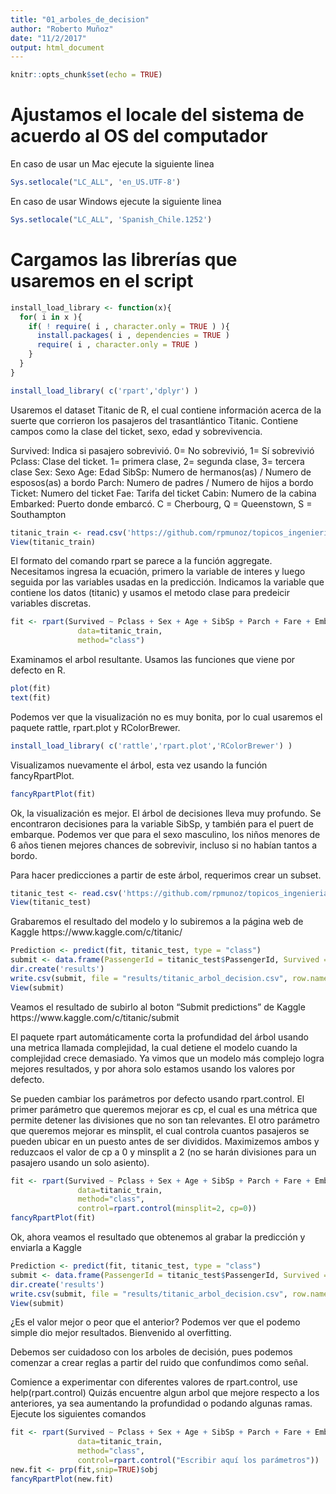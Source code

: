 ```yaml
---
title: "01_arboles_de_decision"
author: "Roberto Muñoz"
date: "11/2/2017"
output: html_document
---
```


```r
knitr::opts_chunk$set(echo = TRUE)
```
# Ajustamos el locale del sistema de acuerdo al OS del computador
En caso de usar un Mac ejecute la siguiente linea
```r
Sys.setlocale("LC_ALL", 'en_US.UTF-8')
```

En caso de usar Windows ejecute la siguiente linea
```r
Sys.setlocale("LC_ALL", 'Spanish_Chile.1252')
```

# Cargamos las librerías que usaremos en el script
```r
install_load_library <- function(x){
  for( i in x ){
    if( ! require( i , character.only = TRUE ) ){
      install.packages( i , dependencies = TRUE )
      require( i , character.only = TRUE )
    }
  }
}

install_load_library( c('rpart','dplyr') )
```

Usaremos el dataset Titanic de R, el cual contiene información acerca de la suerte que corrieron los pasajeros del trasantlántico Titanic. Contiene campos como la clase del ticket, sexo, edad y sobrevivencia.

Survived: Indica si pasajero sobrevivió. 0= No sobrevivió, 1= Sí sobrevivió
Pclass: Clase del ticket. 1= primera clase, 2= segunda clase, 3= tercera clase
Sex: Sexo
Age: Edad
SibSp: Numero de hermanos(as) / Numero de esposos(as) a bordo
Parch: Numero de padres / Numero de hijos a bordo
Ticket: Numero del ticket
Fae: Tarifa del ticket
Cabin: Numero de la cabina
Embarked: Puerto donde embarcó.	C = Cherbourg, Q = Queenstown, S = Southampton 


```r
titanic_train <- read.csv('https://github.com/rpmunoz/topicos_ingenieria_2/raw/master/clase_5/data/titanic_train.csv')
View(titanic_train)
```

El formato del comando rpart se parece a la función aggregate. Necesitamos ingresa la ecuación, primero la variable de interes y luego seguida por las variables usadas en la predicción. Indicamos la variable que contiene los datos (titanic) y usamos el metodo clase para predeicir variables discretas. 

```r
fit <- rpart(Survived ~ Pclass + Sex + Age + SibSp + Parch + Fare + Embarked,
               data=titanic_train,
               method="class")
```

Examinamos el arbol resultante. Usamos las funciones que viene por defecto en R.

```r
plot(fit)
text(fit)
```

Podemos ver que la visualización no es muy bonita, por lo cual usaremos el paquete rattle, rpart.plot y RColorBrewer.

```r
install_load_library( c('rattle','rpart.plot','RColorBrewer') )
```

Visualizamos nuevamente el árbol, esta vez usando la función fancyRpartPlot.

```r
fancyRpartPlot(fit)
```

Ok, la visualización es mejor. El árbol de decisiones lleva muy profundo. Se encontraron decisiones para la variable SibSp, y también para el puert de embarque. Podemos ver que para el sexo masculino, los niños menores de 6 años tienen mejores chances de sobrevivir, incluso si no habían tantos a bordo.

Para hacer predicciones a partir de este árbol, requerimos crear un subset.

```r
titanic_test <- read.csv('https://github.com/rpmunoz/topicos_ingenieria_2/raw/master/clase_5/data/titanic_test.csv')
View(titanic_test)
```

Grabaremos el resultado del modelo y lo subiremos a la página web de Kaggle
https://www.kaggle.com/c/titanic/

```r
Prediction <- predict(fit, titanic_test, type = "class")
submit <- data.frame(PassengerId = titanic_test$PassengerId, Survived = Prediction)
dir.create('results')
write.csv(submit, file = "results/titanic_arbol_decision.csv", row.names = FALSE)
View(submit)
```

Veamos el resultado de subirlo al boton "Submit predictions" de Kaggle https://www.kaggle.com/c/titanic/submit

El paquete rpart automáticamente corta la profundidad del árbol usando una metrica llamada complejidad, la cual detiene el modelo cuando la complejidad crece demasiado. Ya vimos que un modelo más complejo logra mejores resultados, y por ahora solo estamos usando los valores por defecto.

Se pueden cambiar los parámetros por defecto usando rpart.control. El primer parámetro que queremos mejorar es cp, el cual es una métrica que permite detener las divisiones que no son tan relevantes. El otro parámetro que queremos mejorar es minsplit, el cual controla cuantos pasajeros se pueden ubicar en un puesto antes de ser divididos. Maximizemos ambos y reduzcaos el valor de cp a 0 y minsplit a 2 (no se harán divisiones para un pasajero usando un solo asiento).

```r
fit <- rpart(Survived ~ Pclass + Sex + Age + SibSp + Parch + Fare + Embarked,
               data=titanic_train,
               method="class", 
               control=rpart.control(minsplit=2, cp=0))
fancyRpartPlot(fit)
```

Ok, ahora veamos el resultado que obtenemos al grabar la predicción y enviarla a Kaggle

```r
Prediction <- predict(fit, titanic_test, type = "class")
submit <- data.frame(PassengerId = titanic_test$PassengerId, Survived = Prediction)
dir.create('results')
write.csv(submit, file = "results/titanic_arbol_decision.csv", row.names = FALSE)
View(submit)
```

¿Es el valor mejor o peor que el anterior?
Podemos ver que el podemo simple dio mejor resultados. Bienvenido al overfitting.

Debemos ser cuidadoso con los arboles de decisión, pues podemos comenzar a crear reglas a partir del ruido que confundimos como señal.

Comience a experimentar con diferentes valores de rpart.control, use help(rpart.control)
Quizás encuentre algun arbol que mejore respecto a los anteriores, ya sea aumentando la profundidad o podando algunas ramas. Ejecute los siguientes comandos

```r
fit <- rpart(Survived ~ Pclass + Sex + Age + SibSp + Parch + Fare + Embarked,
               data=titanic_train,
               method="class",
               control=rpart.control("Escribir aquí los parámetros"))
new.fit <- prp(fit,snip=TRUE)$obj
fancyRpartPlot(new.fit)
```




